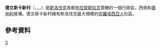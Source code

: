 {{expand|time=2015-12-31T05:33:50+00:00}}
{{noteTA
|1=zh-cn:布拉迪斯拉发;zh-hk:布拉迪斯拉發;zh-tw:布拉提斯拉瓦;
}}
{{Geobox | settlement
<!-- *** Heading *** -->
|name               = Devínska Nová Ves
|native_name        = 
|other_name         = 
|category           = Borough
<!-- *** Name *** -->
|etymology          = 
|official_name      = 
|motto              = 
|nickname           = 
<!-- *** Image *** -->
|image              = Devinska kolaz.jpg
|image_caption      = 
<!-- *** Symbols *** -->
|flag               = 
|symbol             = Coat of Arms of Devínska Nová Ves.svg
<!-- *** Country etc. *** -->
|country            = 斯洛伐克
|country_flag       = 1
|state              = 
|region             = [[布拉迪斯拉發州|布拉迪斯拉發州]]
|district           = 布拉提斯拉瓦4區
|municipality       = 
<!-- *** Family *** -->
|part               = 
|river              = 
<!-- *** Locations *** -->
|location           = 
|elevation          = 172
|lat_d              = 48
|lat_m              = 12
|lat_s              = 34
|lat_NS             = N
|long_d             = 16
|long_m             = 58
|long_s             = 22
|long_EW            = E
<!-- *** Dimensions *** -->
|area               = 24.3
|area_round         = 1
<!-- *** Population *** -->
|population         = 17077
|population_date    = 2004年
|population_density = auto
<!-- *** History & management *** -->
|established        = 
|date               = 
|mayor              = 
<!-- *** Codes *** -->
|timezone           = 
|timezone_DST       = 
|postal_code        = 8410X
|area_code          = +421-02
|code               = BA, BL
|code_type          = 車牌號
<!-- *** UNESCO etc. *** -->
<!-- *** Free frields *** -->
|free               = 
<!-- *** Maps *** -->
|map                = Slovakia - outline map.svg
|map_background     = Slovakia - background map.png
|map_caption        = 在斯洛伐克的位置
|map_locator        = Slovakia
<!-- *** Websites *** -->
|commons            = Devínska Nová Ves
|statistics         = 
|website            = 
<!-- *** Footnotes *** -->
|footnotes          = Source:<ref name="statistics">{{cite web|title=Municipal Statistics |publisher=Statistical Office of the Slovak republic |date= |url=http://www.statistics.sk/mosmis/eng/run.html |accessdate=2007-05-03 |deadurl=yes |archiveurl=https://web.archive.org/web/20070513023228/http://www.statistics.sk/mosmis/eng/run.html |archivedate=2007-05-13 }}</ref>
}}
'''德文斯卡新村'''（{{lang-sk|Devínska Nová Ves}}，{{lang-hu|Dévényújfalu}}，{{lang-hr|Devinsko Novo Selo}}，{{lang-de|Theben-Neudorf}}）是[[斯洛伐克|斯洛伐克]]首都[[布拉提斯拉瓦|布拉提斯拉瓦]]管轄的一個行政區，西側和[[奧地利|奧地利]]接壤。德文斯卡新村擁有斯洛伐克最大規模的[[克羅埃西亞人|克羅埃西亞人]]社區。

== 參考資料 ==
{{Reflist}}
{{Commons category|Devínska Nová Ves}}

[[Category:布拉提斯拉瓦行政區劃|3]]